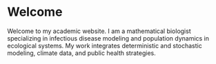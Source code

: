 # Welcome

Welcome to my academic website. I am a mathematical biologist specializing in infectious disease modeling and population dynamics in ecological systems. My work integrates deterministic and stochastic modeling, climate data, and public health strategies.
